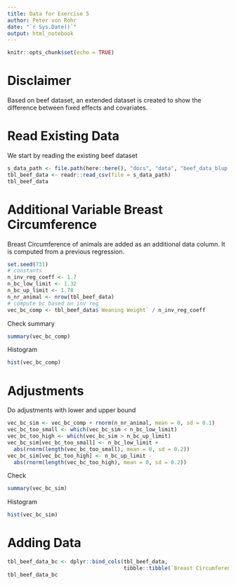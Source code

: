 ```yaml
---
title: Data for Exercise 5
author: Peter von Rohr
date: "`r Sys.Date()`"
output: html_notebook
---
```


```r
knitr::opts_chunk$set(echo = TRUE)
```

# Disclaimer
Based on beef dataset, an extended dataset is created to show the difference between fixed effects and covariates. 


# Read Existing Data
We start by reading the existing beef dataset

```r
s_data_path <- file.path(here::here(), "docs", "data", "beef_data_blup.csv")
tbl_beef_data <- readr::read_csv(file = s_data_path)
tbl_beef_data
```


# Additional Variable Breast Circumference
Breast Circumference of animals are added as an additional data column. It is computed from a previous regression. 

```r
set.seed(731)
# constants
n_inv_reg_coeff <- 1.7
n_bc_low_limit <- 1.32
n_bc_up_limit <- 1.78
n_nr_animal <- nrow(tbl_beef_data)
# compute bc based on inv reg
vec_bc_comp <- tbl_beef_data$`Weaning Weight` / n_inv_reg_coeff
```

Check summary

```r
summary(vec_bc_comp)
```

Histogram

```r
hist(vec_bc_comp)
```


# Adjustments
Do adjustments with lower and upper bound

```r
vec_bc_sim <- vec_bc_comp + rnorm(n_nr_animal, mean = 0, sd = 0.1)
vec_bc_too_small <- which(vec_bc_sim < n_bc_low_limit)
vec_bc_too_high <- which(vec_bc_sim > n_bc_up_limit)
vec_bc_sim[vec_bc_too_small] <- n_bc_low_limit + 
  abs(rnorm(length(vec_bc_too_small), mean = 0, sd = 0.2))
vec_bc_sim[vec_bc_too_high] <- n_bc_up_limit - 
  abs(rnorm(length(vec_bc_too_high), mean = 0, sd = 0.2))
```

Check

```r
summary(vec_bc_sim)
```

Histogram

```r
hist(vec_bc_sim)
```

# Adding Data

```r
tbl_beef_data_bc <- dplyr::bind_cols(tbl_beef_data, 
                                     tibble::tibble(`Breast Circumference` = round(vec_bc_sim, digits = 2)))
tbl_beef_data_bc
```

